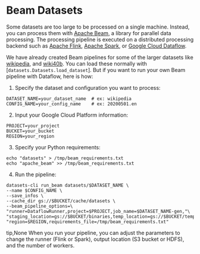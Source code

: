 # Beam Datasets

Some datasets are too large to be processed on a single machine. Instead, you can process them with [Apache Beam](https://beam.apache.org/), a library for parallel data processing. The processing pipeline is executed on a distributed processing backend such as [Apache Flink](https://flink.apache.org/), [Apache Spark](https://spark.apache.org/), or [Google Cloud Dataflow](https://cloud.google.com/dataflow).

We have already created Beam pipelines for some of the larger datasets like [wikipedia](https://huggingface.co/datasets/wikipedia), and [wiki40b](https://huggingface.co/datasets/wiki40b). You can load these normally with [`datasets.Datasets.load_dataset`]. But if you want to run your own Beam pipeline with Dataflow, here is how:

1. Specify the dataset and configuration you want to process:

```
DATASET_NAME=your_dataset_name  # ex: wikipedia
CONFIG_NAME=your_config_name    # ex: 20200501.en
```

2. Input your Google Cloud Platform information:

```
PROJECT=your_project
BUCKET=your_bucket
REGION=your_region
```

3. Specify your Python requirements:

```
echo "datasets" > /tmp/beam_requirements.txt
echo "apache_beam" >> /tmp/beam_requirements.txt
```

4. Run the pipeline:

```
datasets-cli run_beam datasets/$DATASET_NAME \
--name $CONFIG_NAME \
--save_infos \
--cache_dir gs://$BUCKET/cache/datasets \
--beam_pipeline_options=\
"runner=DataflowRunner,project=$PROJECT,job_name=$DATASET_NAME-gen,"\
"staging_location=gs://$BUCKET/binaries,temp_location=gs://$BUCKET/temp,"\
"region=$REGION,requirements_file=/tmp/beam_requirements.txt"
```

tip,None
When you run your pipeline, you can adjust the parameters to change the runner (Flink or Spark), output location (S3 bucket or HDFS), and the number of workers.
